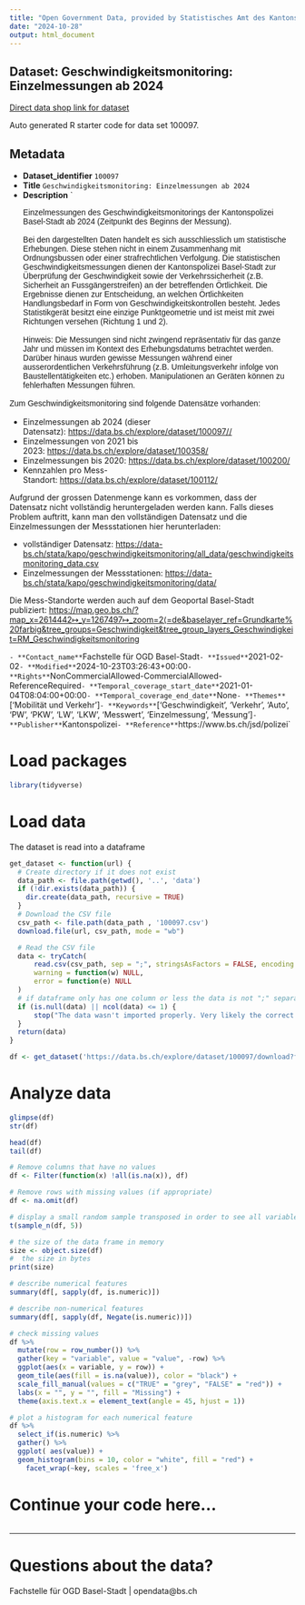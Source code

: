 ```yaml
---
title: "Open Government Data, provided by Statistisches Amt des Kantons Basel-Stadt - Fachstelle OGD"
date: "2024-10-28"
output: html_document
---
```


## Dataset: Geschwindigkeitsmonitoring: Einzelmessungen ab 2024

[Direct data shop link for dataset](https://data.bs.ch/explore/dataset/100097)

Auto generated R starter code for data set 100097.

## Metadata

- **Dataset_identifier** `100097`
- **Title** `Geschwindigkeitsmonitoring: Einzelmessungen ab 2024`
- **Description** `<p></p><p class="MsoNormal" style="margin-bottom: 12pt; line-height: normal; background-image: initial; background-position: initial; background-size: initial; background-repeat: initial; background-attachment: initial; background-origin: initial; background-clip: initial;"><span style="font-family: Arial, sans-serif; font-size: 10.5pt;">Einzelmessungen des
Geschwindigkeitsmonitorings der Kantonspolizei Basel-Stadt ab 2024 (Zeitpunkt des Beginns der Messung).</span><br></p><p class="MsoNormal" style="margin-bottom: 12pt; line-height: normal; background-image: initial; background-position: initial; background-size: initial; background-repeat: initial; background-attachment: initial; background-origin: initial; background-clip: initial;"><span style="font-size: 10.5pt; font-family: Arial, sans-serif;">Bei den dargestellten
Daten handelt es sich ausschliesslich um statistische Erhebungen. Diese stehen
nicht in einem Zusammenhang mit Ordnungsbussen oder einer strafrechtlichen
Verfolgung. Die statistischen Geschwindigkeitsmessungen dienen der Kantonspolizei
Basel-Stadt zur Überprüfung der Geschwindigkeit sowie der Verkehrssicherheit
(z.B. Sicherheit an Fussgängerstreifen) an der betreffenden Örtlichkeit. Die
Ergebnisse dienen zur Entscheidung, an welchen Örtlichkeiten Handlungsbedarf in
Form von Geschwindigkeitskontrollen besteht. Jedes Statistikgerät besitzt eine
einzige Punktgeometrie und ist meist mit zwei Richtungen versehen (Richtung 1
und 2).<o:p></o:p></span></p><p class="MsoNormal" style="margin-bottom: 12pt; line-height: normal; background-image: initial; background-position: initial; background-size: initial; background-repeat: initial; background-attachment: initial; background-origin: initial; background-clip: initial;"><span style="font-size: 10.5pt; font-family: Arial, sans-serif;">Hinweis: Die
Messungen sind nicht zwingend repräsentativ für das ganze Jahr und müssen im
Kontext des Erhebungsdatums betrachtet werden. Darüber hinaus wurden gewisse
Messungen während einer ausserordentlichen Verkehrsführung (z.B.
Umleitungsverkehr infolge von Baustellentätigkeiten etc.) erhoben.
Manipulationen an Geräten können zu fehlerhaften Messungen führen.<o:p></o:p></span></p><p>





</p><p class="MsoNormal" style="margin-bottom: 12pt; line-height: normal; background-image: initial; background-position: initial; background-size: initial; background-repeat: initial; background-attachment: initial; background-origin: initial; background-clip: initial;"><span style="font-size: 10.5pt; font-family: Arial, sans-serif;">Zum
Geschwindigkeitsmonitoring sind folgende Datensätze vorhanden:<o:p></o:p></span></p><ul><li>Einzelmessungen ab 2024 (dieser Datensatz): <a href="https://data.bs.ch/explore/dataset/100097//" target="_blank">https://data.bs.ch/explore/dataset/100097//</a><a href="https://data.bs.ch/explore/dataset/100097//" target="_blank"></a></li><li>Einzelmessungen von 2021 bis 2023: <a href="https://data.bs.ch/explore/dataset/100358/" target="_blank">https://data.bs.ch/explore/dataset/100358/</a><br></li><li>Einzelmessungen bis 2020: <a href="https://data.bs.ch/explore/dataset/100200/" target="_blank">https://data.bs.ch/explore/dataset/100200/</a></li><li>Kennzahlen pro Mess-Standort: <a href="https://data.bs.ch/explore/dataset/100112/" target="_blank">https://data.bs.ch/explore/dataset/100112/</a> </li></ul>Aufgrund der grossen Datenmenge kann es vorkommen, dass der Datensatz nicht vollständig heruntergeladen werden kann. Falls dieses Problem auftritt, kann man den vollständigen Datensatz und die Einzelmessungen der Messstationen hier herunterladen:<p></p><ul><li>vollständiger Datensatz: <a href="https://data-bs.ch/stata/kapo/geschwindigkeitsmonitoring/all_data/geschwindigkeitsmonitoring_data.csv">https://data-bs.ch/stata/kapo/geschwindigkeitsmonitoring/all_data/geschwindigkeitsmonitoring_data.csv</a></li><li>Einzelmessungen der Messstationen: <a href="https://data-bs.ch/stata/kapo/geschwindigkeitsmonitoring/data/">https://data-bs.ch/stata/kapo/geschwindigkeitsmonitoring/data/</a></li></ul><p>Die Mess-Standorte werden auch auf dem Geoportal Basel-Stadt publiziert: <a href="https://map.geo.bs.ch/?map_x=2614442&amp;map_y=1267497&amp;map_zoom=2&amp;lang=de&amp;baselayer_ref=Grundkarte%20farbig&amp;tree_groups=Geschwindigkeit&amp;tree_group_layers_Geschwindigkeit=RM_Geschwindigkeitsmonitoring" target="_blank">https://map.geo.bs.ch/?map_x=2614442↦_y=1267497↦_zoom=2⟨=de&amp;baselayer_ref=Grundkarte%20farbig&amp;tree_groups=Geschwindigkeit&amp;tree_group_layers_Geschwindigkeit=RM_Geschwindigkeitsmonitoring</a></p>`
- **Contact_name** `Fachstelle für OGD Basel-Stadt`
- **Issued** `2021-02-02`
- **Modified** `2024-10-23T03:26:43+00:00`
- **Rights** `NonCommercialAllowed-CommercialAllowed-ReferenceRequired`
- **Temporal_coverage_start_date** `2021-01-04T08:04:00+00:00`
- **Temporal_coverage_end_date** `None`
- **Themes** `['Mobilität und Verkehr']`
- **Keywords** `['Geschwindigkeit', 'Verkehr', 'Auto', 'PW', 'PKW', 'LW', 'LKW', 'Messwert', 'Einzelmessung', 'Messung']`
- **Publisher** `Kantonspolizei`
- **Reference** `https://www.bs.ch/jsd/polizei`


# Load packages

```r

library(tidyverse)
```

# Load data

The dataset is read into a dataframe

```r
get_dataset <- function(url) {
  # Create directory if it does not exist
  data_path <- file.path(getwd(), '..', 'data')
  if (!dir.exists(data_path)) {
    dir.create(data_path, recursive = TRUE)
  }
  # Download the CSV file
  csv_path <- file.path(data_path , '100097.csv')
  download.file(url, csv_path, mode = "wb")

  # Read the CSV file
  data <- tryCatch(
      read.csv(csv_path, sep = ";", stringsAsFactors = FALSE, encoding = "UTF-8"),
      warning = function(w) NULL,
      error = function(e) NULL
  )
  # if dataframe only has one column or less the data is not ";" separated
  if (is.null(data) || ncol(data) <= 1) {
      stop("The data wasn't imported properly. Very likely the correct separator couldn't be found.\nPlease check the dataset manually and adjust the code.")
  }
  return(data)
}
```

```r

df <- get_dataset('https://data.bs.ch/explore/dataset/100097/download?format=csv&timezone=Europe%2FZurich')

```

# Analyze data

```r

glimpse(df)
str(df)

head(df)
tail(df)

```

```r
# Remove columns that have no values
df <- Filter(function(x) !all(is.na(x)), df)

# Remove rows with missing values (if appropriate)
df <- na.omit(df)
```

```r
# display a small random sample transposed in order to see all variables
t(sample_n(df, 5))
```

```r
# the size of the data frame in memory
size <- object.size(df)
#  the size in bytes
print(size)
```

```r
# describe numerical features
summary(df[, sapply(df, is.numeric)])
```

```r
# describe non-numerical features
summary(df[, sapply(df, Negate(is.numeric))])
```

```r
# check missing values
df %>%
  mutate(row = row_number()) %>%
  gather(key = "variable", value = "value", -row) %>%
  ggplot(aes(x = variable, y = row)) +
  geom_tile(aes(fill = is.na(value)), color = "black") +
  scale_fill_manual(values = c("TRUE" = "grey", "FALSE" = "red")) +
  labs(x = "", y = "", fill = "Missing") +
  theme(axis.text.x = element_text(angle = 45, hjust = 1))
```

```r
# plot a histogram for each numerical feature
df %>%
  select_if(is.numeric) %>%
  gather() %>%
  ggplot( aes(value)) +
  geom_histogram(bins = 10, color = "white", fill = "red") +
    facet_wrap(~key, scales = 'free_x')
```

# Continue your code here...

```r

```
------------------------------------------------------------------------

# Questions about the data?

Fachstelle für OGD Basel-Stadt | opendata@bs.ch

